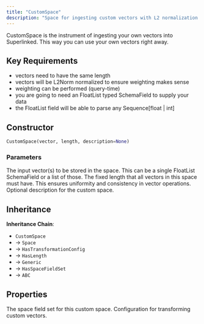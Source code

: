 ```yaml
---
title: "CustomSpace"
description: "Space for ingesting custom vectors with L2 normalization and consistent length requirements"
---
```


CustomSpace is the instrument of ingesting your own vectors into Superlinked. This way you can use your own vectors right away.

## Key Requirements

- vectors need to have the same length
- vectors will be L2Norm normalized to ensure weighting makes sense
- weighting can be performed (query-time)
- you are going to need an FloatList typed SchemaField to supply your data
- the FloatList field will be able to parse any Sequence[float | int]

## Constructor

```python
CustomSpace(vector, length, description=None)
```

### Parameters

<ParamField path="vector" type="FloatList | list[FloatList]" required>
The input vector(s) to be stored in the space. This can be a single FloatList SchemaField or a list of those.
</ParamField>

<ParamField path="length" type="int" required>
The fixed length that all vectors in this space must have. This ensures uniformity and consistency in vector operations.
</ParamField>

<ParamField path="description" type="str | None" default="None">
Optional description for the custom space.
</ParamField>

## Inheritance

**Inheritance Chain**: 
- `CustomSpace` 
- → `Space`
- → `HasTransformationConfig` 
- → `HasLength`
- → `Generic`
- → `HasSpaceFieldSet`
- → `ABC`

## Properties

<ParamField path="space_field_set" type="SpaceFieldSet">
The space field set for this custom space.
</ParamField>

<ParamField path="transformation_config" type="TransformationConfig[Vector, Vector]">
Configuration for transforming custom vectors.
</ParamField>
